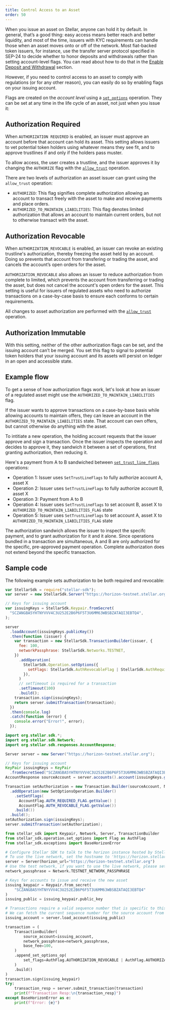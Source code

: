 ```yaml
---
title: Control Access to an Asset
order: 50
---
```



When you issue an asset on Stellar, anyone can hold it by default. In general, that’s a good thing: easy access means better reach and better liquidity, and most of the time, issuers with KYC requirements can handle those when an asset moves onto or off of the network. Most fiat-backed token issuers, for instance, use the transfer server protocol specified in SEP-24 to decide whether to honor deposits and withdrawals rather than setting account-level flags. You can read about how to do that in the [Enable Deposit and Withdrawal](../anchoring-assets/enabling-deposit-and-withdrawal/index.mdx) section.

However, if you need to control access to an asset to comply with regulations (or for any other reason), you can easily do so by enabling flags on your issuing account.

Flags are created on the _account level_ using a [`set_options`](../start/list-of-operations.mdx#set-options) operation. They can be set at any time in the life cycle of an asset, not just when you issue it:

## Authorization Required

When `AUTHORIZATION REQUIRED` is enabled, an issuer must approve an account before that account can hold its asset. This setting allows issuers to vet potential token holders using whatever means they see fit, and to approve trustlines if and only if the holders pass muster. 

To allow access, the user creates a trustline, and the issuer approves it by changing the `AUTHORIZE` flag with the [`allow_trust`](../start/list-of-operations.mdx#allow-trust) operation.

There are two levels of authorization an asset issuer can grant using the `allow_trust` operation:

* `AUTHORIZED`: This flag signifies complete authorization allowing an account to transact freely with the asset to make and receive payments and place orders.
* `AUTHORIZED_TO_MAINTAIN_LIABILITIES`: This flag denotes limited authorization that allows an account to maintain current orders, but not to otherwise transact with the asset.   


## Authorization Revocable

When `AUTHORIZATION_REVOCABLE` is enabled, an issuer can revoke an existing trustline's authorization, thereby freezing the asset held by an account. Doing so prevents that account from transfering or trading the asset, and cancels the account’s open orders for the asset. 

`AUTHORIZATION_REVOCABLE` also allows an issuer to reduce authorization from complete to limited, which prevents the account from transferring or trading the asset, but does not cancel the account's open orders for the asset.  This setting is useful for issuers of regulated assets who need to authorize transactions on a case-by-case basis to ensure each conforms to certain requirements.   

All changes to asset authorization are performed with the [`allow_trust`](../start/list-of-operations.mdx#allow-trust) operation.

## Authorization Immutable

With this setting, neither of the other authorization flags can be set, and the issuing account can’t be merged. You set this flag to signal to potential token holders that your issuing account and its assets will persist on ledger in an open and accessible state. 

## Example flow
To get a sense of how authorization flags work, let's look at how an issuer of a regulated asset might use the `AUTHORIZED_TO_MAINTAIN_LIABILITIES` flag. 

If the issuer wants to approve transactions on a case-by-base basis while allowing accounts to maintain offers, they can leave an account in the `AUTHORIZED_TO_MAINTAIN_LIABILITIES` state. That account can own offers, but cannot otherwise do anything with the asset. 

To intitiate a new operation, the holding account requests that the issuer approve and sign a transaction. Once the issuer inspects the operation and decides to approve it, they sandwich it between a set of operations, first granting authorization, then reducing it.  

Here's a payment from A to B sandwiched between [`set_trust_line_flags`](../start/list-of-operations.mdx#set-trustline-flags) operations:

- Operation 1: Issuer uses `SetTrustLineFlags` to fully authorize account A, asset X
- Operation 2: Issuer uses `SetTrustLineFlags` to fully authorize account B, asset X
- Operation 3: Payment from A to B
- Operation 4: Issuer uses `SetTrustLineFlags` to set account B, asset X to `AUTHORIZED_TO_MAINTAIN_LIABILITIES_FLAG` state
- Operation 5: Issuer uses `SetTrustLineFlags` to set account A, asset X to `AUTHORIZED_TO_MAINTAIN_LIABILITIES_FLAG` state

The authorization sandwich allows the issuer to inspect the specifc payment, and to grant authorization for it and it alone.  Since operations bundled in a transaction are simultaneous, A and B are only authorized for the specific, pre-approved payment operation.  Complete authorization does not extend beyond the specific transaction.

## Sample code

The following example sets authorization to be both required and revocable:

<CodeExample title="Asset Authorization">

```js
var StellarSdk = require("stellar-sdk");
var server = new StellarSdk.Server("https://horizon-testnet.stellar.org");

// Keys for issuing account
var issuingKeys = StellarSdk.Keypair.fromSecret(
  "SCZANGBA5YHTNYVVV4C3U252E2B6P6F5T3U6MM63WBSBZATAQI3EBTQ4",
);

server
  .loadAccount(issuingKeys.publicKey())
  .then(function (issuer) {
    var transaction = new StellarSdk.TransactionBuilder(issuer, {
      fee: 100,
      networkPassphrase: StellarSdk.Networks.TESTNET,
    })
      .addOperation(
        StellarSdk.Operation.setOptions({
          setFlags: StellarSdk.AuthRevocableFlag | StellarSdk.AuthRequiredFlag,
        }),
      )
      // setTimeout is required for a transaction
      .setTimeout(100)
      .build();
    transaction.sign(issuingKeys);
    return server.submitTransaction(transaction);
  })
  .then(console.log)
  .catch(function (error) {
    console.error("Error!", error);
  });
```

```java
import org.stellar.sdk.*;
import org.stellar.sdk.Network;
import org.stellar.sdk.responses.AccountResponse;

Server server = new Server("https://horizon-testnet.stellar.org");

// Keys for issuing account
KeyPair issuingKeys = KeyPair
  .fromSecretSeed("SCZANGBA5YHTNYVVV4C3U252E2B6P6F5T3U6MM63WBSBZATAQI3EBTQ4");
AccountResponse sourceAccount = server.accounts().account(issuingKeys.getAccountId());

Transaction setAuthorization = new Transaction.Builder(sourceAccount, Network.TESTNET)
  .addOperation(new SetOptionsOperation.Builder()
    .setSetFlags(
      AccountFlag.AUTH_REQUIRED_FLAG.getValue() |
      AccountFlag.AUTH_REVOCABLE_FLAG.getValue())
    .build())
  .build();
setAuthorization.sign(issuingKeys);
server.submitTransaction(setAuthorization);
```

```python
from stellar_sdk import Keypair, Network, Server, TransactionBuilder
from stellar_sdk.operation.set_options import Flag as AuthFlag
from stellar_sdk.exceptions import BaseHorizonError

# Configure Stellar SDK to talk to the horizon instance hosted by Stellar.org
# To use the live network, set the hostname to 'https://horizon.stellar.org'
server = Server(horizon_url="https://horizon-testnet.stellar.org")
# Use the test network, if you want to use the live network, please set it to `Network.PUBLIC_NETWORK_PASSPHRASE`
network_passphrase = Network.TESTNET_NETWORK_PASSPHRASE

# Keys for accounts to issue and receive the new asset
issuing_keypair = Keypair.from_secret(
    "SCZANGBA5YHTNYVVV4C3U252E2B6P6F5T3U6MM63WBSBZATAQI3EBTQ4"
)
issuing_public = issuing_keypair.public_key

# Transactions require a valid sequence number that is specific to this account.
# We can fetch the current sequence number for the source account from Horizon.
issuing_account = server.load_account(issuing_public)

transaction = (
    TransactionBuilder(
        source_account=issuing_account,
        network_passphrase=network_passphrase,
        base_fee=100,
    )
    .append_set_options_op(
        set_flags=AuthFlag.AUTHORIZATION_REVOCABLE | AuthFlag.AUTHORIZATION_REQUIRED
    )
    .build()
)
transaction.sign(issuing_keypair)
try:
    transaction_resp = server.submit_transaction(transaction)
    print(f"Transaction Resp:\n{transaction_resp}")
except BaseHorizonError as e:
    print(f"Error: {e}")
```

</CodeExample>

